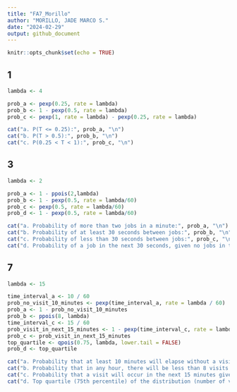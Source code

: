 ---
title: "FA7_Morillo"
author: "MORILLO, JADE MARCO S."
date: "2024-02-29"
output: github_document
---

```{r setup, include=FALSE}
knitr::opts_chunk$set(echo = TRUE)
```

## 1

```{r 1}
lambda <- 4

prob_a <- pexp(0.25, rate = lambda)
prob_b <- 1 - pexp(0.5, rate = lambda)
prob_c <- pexp(1, rate = lambda) - pexp(0.25, rate = lambda)

cat("a. P(T <= 0.25):", prob_a, "\n")
cat("b. P(T > 0.5):", prob_b, "\n")
cat("c. P(0.25 < T < 1):", prob_c, "\n")
```

## 3

```{r 3}
lambda <- 2

prob_a <- 1 - ppois(2,lambda)
prob_b <- 1 - pexp(0.5, rate = lambda/60)
prob_c <- pexp(0.5, rate = lambda/60)
prob_d <- 1 - pexp(0.5, rate = lambda/60)

cat("a. Probability of more than two jobs in a minute:", prob_a, "\n")
cat("b. Probability of at least 30 seconds between jobs:", prob_b, "\n")
cat("c. Probability of less than 30 seconds between jobs:", prob_c, "\n")
cat("d. Probability of a job in the next 30 seconds, given no jobs in the last 30 seconds:", prob_d, "\n")

```

## 7

```{r 7}
lambda <- 15

time_interval_a <- 10 / 60
prob_no_visit_10_minutes <- pexp(time_interval_a, rate = lambda / 60)
prob_a <- 1 - prob_no_visit_10_minutes
prob_b <- ppois(8, lambda)
time_interval_c <- 15 / 60
prob_visit_in_next_15_minutes <- 1 - pexp(time_interval_c, rate = lambda / 60)
prob_c <- prob_visit_in_next_15_minutes
top_quartile <- qpois(0.75, lambda, lower.tail = FALSE)
prob_d <- top_quartile

cat("a. Probability that at least 10 minutes will elapse without a visit:", prob_a, "\n")
cat("b. Probability that in any hour, there will be less than 8 visits:", prob_b, "\n")
cat("c. Probability that a visit will occur in the next 15 minutes given that 15 minutes have elapsed:", prob_c, "\n")
cat("d. Top quartile (75th percentile) of the distribution (number of visits):", prob_d, "\n")
```